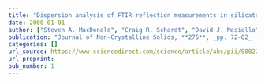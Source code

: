 ```yaml
---
title: "Dispersion analysis of FTIR reflection measurements in silicate glasses"
date: 2000-01-01
author: ["Steven A. MacDonald", "Craig R. Schardt", "David J. Masiello", "Joseph H. Simmons"]
publication: "Journal of Non-Crystalline Solids, **275**, _pp. 72-82_ (2000)."
categories: []
url_source: https://www.sciencedirect.com/science/article/abs/pii/S0022309300001216
url_preprint: 
pub_number: 1
---
```

